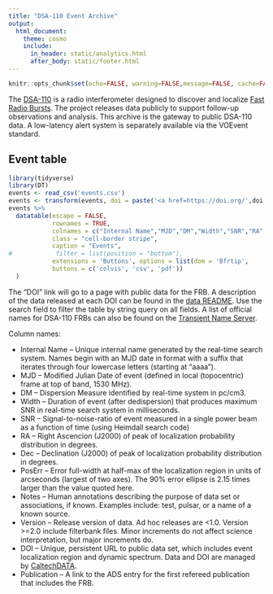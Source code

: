 ```yaml
---
title: "DSA-110 Event Archive"
output:
  html_document:
    theme: cosmo
    include:
      in_header: static/analytics.html
      after_body: static/footer.html
---
```


```r
knitr::opts_chunk$set(echo=FALSE, warning=FALSE,message=FALSE, cache=FALSE)
```

The [DSA-110](https://deepsynoptic.org) is a radio interferometer designed to discover and localize [Fast Radio Bursts](https://en.wikipedia.org/wiki/Fast_radio_burst). The project releases data publicly to support follow-up observations and analysis. This archive is the gateway to public DSA-110 data. A low-latency alert system is separately available via the VOEvent standard.

## Event table

```r
library(tidyverse)
library(DT)
events <- read_csv('events.csv')
events <- transform(events, doi = paste('<a href=https://doi.org/',doi,'>',doi,'</a>',sep=""))
events %>%
  datatable(escape = FALSE,
            rownames = TRUE, 
            colnames = c("Internal Name","MJD","DM","Width","SNR","RA","Dec","PosErr","Notes","Version","DOI", "Publication"),
            class = "cell-border stripe", 
            caption = "Events",
#            filter = list(position = "bottom"),
            extensions = 'Buttons', options = list(dom = 'Bfrtip',
            buttons = c('colvis', 'csv', 'pdf'))
  )

```

The "DOI" link will go to a page with public data for the FRB. A description of the data released at each DOI can be found in the [data README](data.rtf). Use the search field to filter the table by string query on all fields. A list of official names for DSA-110 FRBs can also be found on the [Transient Name Server](https://www.wis-tns.org/search?&discovered_period_value=&discovered_period_units=months&unclassified_at=0&classified_sne=0&include_frb=1&name=&name_like=0&isTNS_AT=all&public=all&ra=&decl=&radius=&coords_unit=arcsec&reporting_groupid%5B%5D=132&groupid%5B%5D=null&classifier_groupid%5B%5D=null&objtype%5B%5D=null&at_type%5B%5D=5&date_start%5Bdate%5D=&date_end%5Bdate%5D=&discovery_mag_min=&discovery_mag_max=&internal_name=&discoverer=&classifier=&spectra_count=&redshift_min=&redshift_max=&hostname=&ext_catid=&ra_range_min=&ra_range_max=&decl_range_min=&decl_range_max=&discovery_instrument%5B%5D=null&classification_instrument%5B%5D=null&associated_groups%5B%5D=null&official_discovery=0&official_classification=0&at_rep_remarks=&class_rep_remarks=&frb_repeat=all&frb_repeater_of_objid=&frb_measured_redshift=0&frb_dm_range_min=&frb_dm_range_max=&frb_rm_range_min=&frb_rm_range_max=&frb_snr_range_min=&frb_snr_range_max=&frb_flux_range_min=&frb_flux_range_max=&num_page=50&display%5Bredshift%5D=1&display%5Bhostname%5D=1&display%5Bhost_redshift%5D=1&display%5Bsource_group_name%5D=1&display%5Bclassifying_source_group_name%5D=1&display%5Bdiscovering_instrument_name%5D=0&display%5Bclassifing_instrument_name%5D=0&display%5Bprograms_name%5D=0&display%5Binternal_name%5D=1&display%5BisTNS_AT%5D=0&display%5Bpublic%5D=1&display%5Bend_pop_period%5D=0&display%5Bspectra_count%5D=1&display%5Bdiscoverymag%5D=1&display%5Bdiscmagfilter%5D=1&display%5Bdiscoverydate%5D=1&display%5Bdiscoverer%5D=1&display%5Bremarks%5D=0&display%5Bsources%5D=0&display%5Bbibcode%5D=0&display%5Bext_catalogs%5D=0).
 
Column names:

- Internal Name -- Unique internal name generated by the real-time search system. Names begin with an MJD date in <yymmdd> format with a suffix that iterates through four lowercase letters (starting at "aaaa").
- MJD -- Modified Julian Date of event (defined in local (topocentric) frame at top of band, 1530 MHz).
- DM -- Dispersion Measure identified by real-time system in pc/cm3.
- Width -- Duration of event (after dedispersion) that produces maximum SNR in real-time search system in milliseconds.
- SNR -- Signal-to-noise-ratio of event measured in a single power beam as a function of time (using Heimdall search code)
- RA -- Right Ascencion (J2000) of peak of localization probability distribution in degrees.
- Dec -- Declination (J2000) of peak of localization probability distribution in degrees.
- PosErr -- Error full-width at half-max of the localization region in units of arcseconds (largest of two axes). The 90\% error ellipse is 2.15 times larger than the value quoted here.
- Notes -- Human annotations describing the purpose of data set or associations, if known. Examples include: test, pulsar, or a name of a known source.
- Version -- Release version of data. Ad hoc releases are <1.0. Version >=2.0 include filterbank files. Minor increments do not affect science interpretation, but major increments do.
- DOI -- Unique, persistent URL to public data set, which includes event localization region and dynamic spectrum. Data and DOI are managed by [CaltechDATA](https://data.caltech.edu).
- Publication -- A link to the ADS entry for the first refereed publication that includes the FRB.

